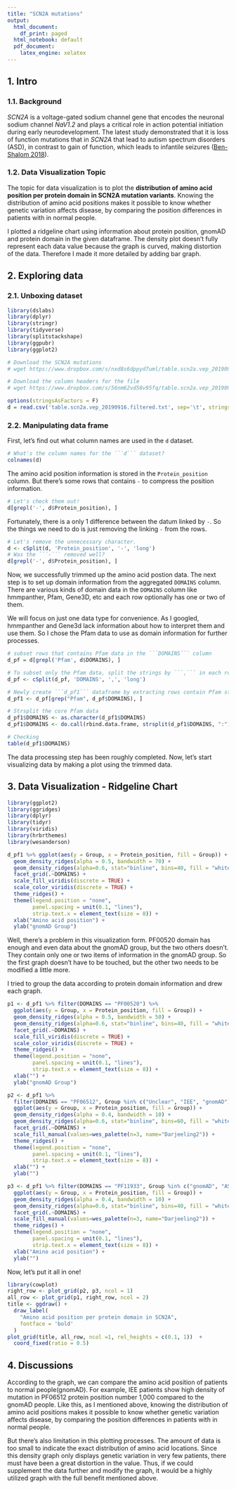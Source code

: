 ```yaml
---
title: "SCN2A mutations"
output:
  html_document:
    df_print: paged
  html_notebook: default
  pdf_document:
    latex_engine: xelatex 
---
```


## 1. Intro

### 1.1. Background

 *SCN2A* is a voltage-gated sodium channel gene that encodes the neuronal sodium channel *NaV1.2* and plays a critical role in action potential initiation during early neurodevelopment. The latest study demonstrated that it is loss of function mutations that in *SCN2A* that lead to autism spectrum disorders (ASD), in contrast to gain of function, which leads to infantile seizures ([Ben-Shalom 2018](https://www.ncbi.nlm.nih.gov/pmc/articles/PMC5796785/)). 

### 1.2. Data Visualization Topic

 The topic for data visualization is to plot the **distribution of amino acid position per protein domain in SCN2A mutation variants**. Knowing the distribution of amino acid positions makes it possible to know whether genetic variation affects disease, by comparing the position differences in patients with in normal people.

 I plotted a ridgeline chart using information about protein position, gnomAD and protein domain in the given dataframe. The density plot doesn't fully represent each data value because the graph is curved, making distortion of the data. Therefore I made it more detailed by adding bar graph.
 
## 2. Exploring data

### 2.1. Unboxing dataset

```r
library(dslabs)
library(dplyr)
library(stringr)
library(tidyverse)
library(splitstackshape)
library(ggpubr)
library(ggplot2)
```

```r
# Download the SCN2A mutations
# wget https://www.dropbox.com/s/nxd8s6dppyd7uml/table.scn2a.vep_20190916.filtered.txt

# Download the column headers for the file
# wget https://www.dropbox.com/s/56nm62vd58v95fq/table.scn2a.vep_20190916.headers.txt
```

```r
options(stringsAsFactors = F)
d = read.csv('table.scn2a.vep_20190916.filtered.txt', sep='\t', stringsAsFactors = FALSE)
```

### 2.2. Manipulating data frame

First, let's find out what column names are used in the ```d``` dataset.

```r
# What's the column names for the ```d``` dataset?
colnames(d)
```

The amino acid position information is stored in the ```Protein_position``` column. But there's some rows that contains ```-``` to compress the position information. 

```r
# Let's check them out!
d[grepl('-', d$Protein_position), ]
```

Fortunately, there is a only 1 difference between the datum linked by ```-```. So the things we need to do is just removing the linking ```-``` from the rows. 

```r
# Let's remove the unnecessary character.
d <- cSplit(d, 'Protein_position', '-', 'long')
# Was the ```-``` removed well?
d[grepl('-', d$Protein_position), ]
```

Now, we successfully trimmed up the amino acid postion data. The next step is to set up domain information from the aggregated ```DOMAINS``` column. There are various kinds of domain data in the ```DOMAINS``` column like hmmpanther, Pfam, Gene3D, etc and each row optionally has one or two of them.

We will focus on just one data type for convenience. As I googled, hmmpanther and Gene3d lack information about how to interpret them and use them. So I chose the Pfam data to use as domain information for further processes.

```r
# subset rows that contains Pfam data in the ```DOMAINS``` column
d_pf = d[grepl('Pfam', d$DOMAINS), ]

# To subset only the Pfam data, split the strings by ```,``` in each row
d_pf <- cSplit(d_pf, 'DOMAINS', ',', 'long')

# Newly create ```d_pf1``` dataframe by extracting rows contain Pfam string
d_pf1 <- d_pf[grep("Pfam", d_pf$DOMAINS), ]

# Strsplit the core Pfam data
d_pf1$DOMAINS <- as.character(d_pf1$DOMAINS)
d_pf1$DOMAINS <- do.call(rbind.data.frame, strsplit(d_pf1$DOMAINS, ":"))[[2]]

# Checking
table(d_pf1$DOMAINS)
```

The data processing step has been roughly completed. Now, let's start visualizing data by making a plot using the trimmed data.

## 3. Data Visualization - Ridgeline Chart

```r
library(ggplot2)
library(ggridges)
library(dplyr)
library(tidyr)
library(viridis)
library(hrbrthemes)
library(wesanderson)
```
 
```r
d_pf1 %>% ggplot(aes(y = Group, x = Protein_position, fill = Group)) +
  geom_density_ridges(alpha = 0.5, bandwidth = 70) +
  geom_density_ridges(alpha=0.6, stat="binline", bins=40, fill = "white") +
  facet_grid(.~DOMAINS) +
  scale_fill_viridis(discrete = TRUE) +
  scale_color_viridis(discrete = TRUE) +
  theme_ridges() +
  theme(legend.position = "none",
        panel.spacing = unit(0.1, "lines"),
        strip.text.x = element_text(size = 8)) +
  xlab("Amino acid position") +
  ylab("gnomAD Group")
```

Well, there's a problem in this visualization form. PF00520 domain has enough and even data about the gnomAD group, but the two others doesn't. They contain only one or two items of information in the gnomAD group. So the first graph doesn't have to be touched, but the other two needs to be modified a little more.

I tried to group the data according to protein domain information and drew each graph.

```r
p1 <- d_pf1 %>% filter(DOMAINS == "PF00520") %>%
  ggplot(aes(y = Group, x = Protein_position, fill = Group)) +
  geom_density_ridges(alpha = 0.5, bandwidth = 50) +
  geom_density_ridges(alpha=0.6, stat="binline", bins=40, fill = "white") +
  facet_grid(.~DOMAINS) +
  scale_fill_viridis(discrete = TRUE) +
  scale_color_viridis(discrete = TRUE) +
  theme_ridges() +
  theme(legend.position = "none",
        panel.spacing = unit(0.1, "lines"),
        strip.text.x = element_text(size = 8)) +
  xlab("") +
  ylab("gnomAD Group")
```

```r
p2 <- d_pf1 %>% 
  filter(DOMAINS == "PF06512", Group %in% c("Unclear", "IEE", "gnomAD")) %>%
  ggplot(aes(y = Group, x = Protein_position, fill = Group)) +
  geom_density_ridges(alpha = 0.4, bandwidth = 10) +
  geom_density_ridges(alpha=0.6, stat="binline", bins=60, fill = "white") +
  facet_grid(.~DOMAINS) +
  scale_fill_manual(values=wes_palette(n=3, name="Darjeeling2")) +
  theme_ridges() +
  theme(legend.position = "none",
        panel.spacing = unit(0.1, "lines"),
        strip.text.x = element_text(size = 8)) +
  xlab("") +
  ylab("")
```

```r
p3 <- d_pf1 %>% filter(DOMAINS == "PF11933", Group %in% c("gnomAD", "ASD/DD")) %>%
  ggplot(aes(y = Group, x = Protein_position, fill = Group)) +
  geom_density_ridges(alpha = 0.4, bandwidth = 10) +
  geom_density_ridges(alpha=0.6, stat="binline", bins=40, fill = "white") +
  facet_grid(.~DOMAINS) +
  scale_fill_manual(values=wes_palette(n=3, name="Darjeeling2")) +
  theme_ridges() +
  theme(legend.position = "none",
        panel.spacing = unit(0.1, "lines"),
        strip.text.x = element_text(size = 8)) +
  xlab("Amino acid position") +
  ylab("")
```

Now, let's put it all in one! 

```r
library(cowplot)
right_row <- plot_grid(p2, p3, ncol = 1)
all_row <- plot_grid(p1, right_row, ncol = 2) 
title <- ggdraw() + 
  draw_label(
    "Amino acid position per protein domain in SCN2A",
    fontface = 'bold'
  ) 
plot_grid(title, all_row, ncol =1, rel_heights = c(0.1, 1))  +
  coord_fixed(ratio = 0.5)
```

## 4. Discussions

According to the graph, we can compare the amino acid position of patients to normal people(gnomAD). For example, IEE patients show high density of mutation in PF06512 protein position number 1,000 compared to the gnomAD people. Like this, as I mentioned above, knowing the distribution of amino acid positions makes it possible to know whether genetic variation affects disease, by comparing the position differences in patients with in normal people.

But there's also limitation in this plotting processes. The amount of data is too small to indicate the exact distribution of amino acid locations. Since this density graph only displays genetic variation in very few patients, there must have been a great distortion in the value. Thus, if we could supplement the data further and modify the graph, it would be a highly utilized graph with the full benefit mentioned above.








